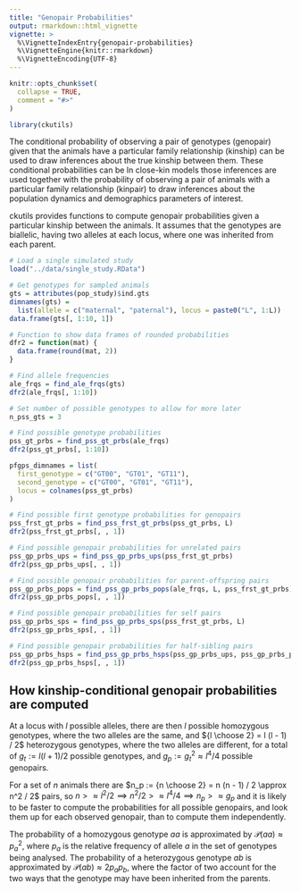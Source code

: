 ```yaml
---
title: "Genopair Probabilities"
output: rmarkdown::html_vignette
vignette: >
  %\VignetteIndexEntry{genopair-probabilities}
  %\VignetteEngine{knitr::rmarkdown}
  %\VignetteEncoding{UTF-8}
---
```


```r
knitr::opts_chunk$set(
  collapse = TRUE,
  comment = "#>"
)
```

```r
library(ckutils)
```

The conditional probability of observing a pair of genotypes (genopair) given that the animals have a particular family relationship (kinship) can be used to draw inferences about the true kinship between them. These conditional probabilities can be In close-kin models those inferences are used together with the probability of observing a pair of animals with a particular family relationship (kinpair) to draw inferences about the population dynamics and demographics parameters of interest.

ckutils provides functions to compute genopair probabilities given a particular kinship between the animals. It assumes that the genotypes are biallelic, having two alleles at each locus, where one was inherited from each parent. 

```r
# Load a single simulated study
load("../data/single_study.RData")

# Get genotypes for sampled animals
gts = attributes(pop_study)$ind.gts
dimnames(gts) = 
  list(allele = c("maternal", "paternal"), locus = paste0("L", 1:L))
data.frame(gts[, 1:10, 1])

# Function to show data frames of rounded probabilities 
dfr2 = function(mat) {
  data.frame(round(mat, 2))
}

# Find allele frequencies
ale_frqs = find_ale_frqs(gts)
dfr2(ale_frqs[, 1:10])

# Set number of possible genotypes to allow for more later
n_pss_gts = 3

# Find possible genotype probabilities
pss_gt_prbs = find_pss_gt_prbs(ale_frqs)
dfr2(pss_gt_prbs[, 1:10])

pfgps_dimnames = list(
  first_genotype = c("GT00", "GT01", "GT11"),
  second_genotype = c("GT00", "GT01", "GT11"),
  locus = colnames(pss_gt_prbs)
)

# Find possible first genotype probabilities for genopairs
pss_frst_gt_prbs = find_pss_frst_gt_prbs(pss_gt_prbs, L)
dfr2(pss_frst_gt_prbs[, , 1])

# Find possible genopair probabilities for unrelated pairs
pss_gp_prbs_ups = find_pss_gp_prbs_ups(pss_frst_gt_prbs)
dfr2(pss_gp_prbs_ups[, , 1])

# Find possible genopair probabilities for parent-offspring pairs
pss_gp_prbs_pops = find_pss_gp_prbs_pops(ale_frqs, L, pss_frst_gt_prbs)
dfr2(pss_gp_prbs_pops[, , 1])

# Find possible genopair probabilities for self pairs
pss_gp_prbs_sps = find_pss_gp_prbs_sps(pss_frst_gt_prbs, L)
dfr2(pss_gp_prbs_sps[, , 1])

# Find possible genopair probabilities for half-sibling pairs
pss_gp_prbs_hsps = find_pss_gp_prbs_hsps(pss_gp_prbs_ups, pss_gp_prbs_pops)
dfr2(pss_gp_prbs_hsps[, , 1])
```



## How kinship-conditional genopair probabilities are computed 

At a locus with $l$ possible alleles, there are then $l$ possible homozygous genotypes, where the two alleles are the same, and ${l \choose 2} = l (l - 1) / 2$ heterozygous genotypes, where the two alleles are different, for a total of $g_t := l (l + 1) / 2$ possible genotypes, and $g_p := g_t^2 \approx l^4 / 4$ possible genopairs. 

For a set of $n$ animals there are $n_p := {n \choose 2} = n (n - 1) / 2 \approx n^2 / 2$ pairs, so $n > \approx l^2 / 2 \implies n^2 / 2 > \approx l^4 / 4 \implies n_p > \approx g_p$ and it is likely to be faster to compute the probabilities for all possible genopairs, and look them up for each observed genopair, than to compute them independently.  

The probability of a homozygous genotype $aa$ is approximated by $\mathcal{P}(aa) \approx p_a^2$, where $p_a$ is the relative frequency of allele $a$ in the set of genotypes being analysed.  The probability of a heterozygous genotype $ab$ is approximated by $\mathcal{P}(ab) \approx 2 p_a p_b$, where the factor of two account for the two ways that the genotype may have been inherited from the parents.

```r

```



